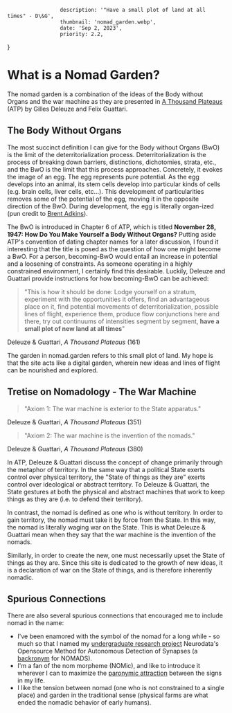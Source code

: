                      description: '"Have a small plot of land at all times" - D\&G',
                     thumbnail: 'nomad_garden.webp',
                     date: 'Sep 2, 2023',
                     priority: 2.2,
}

# What is a Nomad Garden?
The nomad garden is a combination of the ideas of the Body without Organs and the war machine as they are presented in [A Thousand Plateaus](https://en.wikipedia.org/wiki/A_Thousand_Plateaus) (ATP) by Gilles Deleuze and Felix Guattari.

## The Body Without Organs
The most succinct definition I can give for the Body without Organs (BwO) is the limit of the deterritorialization process.
Deterritorialization is the process of breaking down barriers, distinctions, dichotomies, strata, etc., and the BwO is the limit that this process approaches.
Concretely, it evokes the image of an egg.
The egg represents pure potential.
As the egg develops into an animal, its stem cells develop into particular kinds of cells (e.g. brain cells, liver cells, etc...).
This development of particularities removes some of the potential of the egg, moving it in the opposite direction of the BwO.
During development, the egg is literally organ-ized (pun credit to [Brent Adkins](https://scholar.google.com/citations?user=a3SrMloAAAAJ&hl=en)).

The BwO is introduced in Chapter 6 of ATP, which is titled **November 28, 1947: How Do You Make Yourself a Body Without Organs?**
Putting aside ATP's convention of dating chapter names for a later discussion, I found it interesting that the title is posed as the question of how one might become a BwO.
For a person, becoming-BwO would entail an increase in potential and a loosening of constraints.
As someone operating in a highly constrained environment, I certainly find this desirable.
Luckily, Deleuze and Guattari provide instructions for how becoming-BwO can be achieved:

> "This is how it should be done: Lodge yourself on a stratum, experiment
> with the opportunities it offers, find an advantageous place on it, find
> potential movements of deterritorialization, possible lines of flight,
> experience them, produce flow conjunctions here and there, try out
> continuums of intensities segment by segment, **have a small plot of new
> land at all times**"

Deleuze & Guattari, *A Thousand Plateaus* (161)

The garden in nomad.garden refers to this small plot of land.
My hope is that the site acts like a digital garden, wherein new ideas and lines of flight can be nourished and explored.

## Tretise on Nomadology - The War Machine

> "Axiom 1: The war machine is exterior to the State apparatus."

Deleuze & Guattari, *A Thousand Plateaus* (351)

> "Axiom 2: The war machine is the invention of the nomads."

Deleuze & Guattari, *A Thousand Plateaus* (380)

In ATP, Deleuze \& Guattari discuss the concept of change primarily through the metaphor of territory.
In the same way that a political State exerts control over physical territory, the "State of things as they are" exerts control over ideological or abstract territory.
To Deleuze \& Guattari, the State gestures at both the physical and abstract machines that work to keep things as they are (i.e. to defend their territory).

In contrast, the nomad is defined as one who is without territory.
In order to gain territory, the nomad must take it by force from the State.
In this way, the nomad is literally waging war on the State.
This is what Deleuze \& Guattari mean when they say that the war machine is the invention of the nomads.

Similarly, in order to create the new, one must necessarily upset the State of things as they are.
Since this site is dedicated to the growth of new ideas, it is a declaration of war on the State of things, and is therefore inherently nomadic.

## Spurious Connections
There are also several spurious connections that encouraged me to include nomad in the name:
 - I've been enamored with the symbol of the nomad for a long while - so much so that I named my [undergraduate research project](http://evadyer.github.io/NIPS-bigneuro-2017.html) Neurodata's Opensource Method for Autonomous Detection of Synapses (a [backronym](https://en.wikipedia.org/wiki/Backronym) for NOMADS).
 - I'm a fan of the nom morpheme (NOMic), and like to introduce it wherever I can to maximize the [paronymic attraction](https://en.wikipedia.org/wiki/Paronymic_attraction) between the signs in my life.
 - I like the tension between nomad (one who is not constrained to a single place) and garden in the traditional sense (physical farms are what ended the nomadic behavior of early humans).




